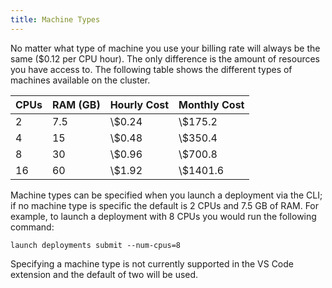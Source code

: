 ```yaml
---
title: Machine Types
---
```


No matter what type of machine you use your billing rate will always be the same ($0.12 per CPU hour). The only difference is the amount of resources you have access to. The following table shows the different types of machines available on the cluster.

<table style={{ display: "inline-table", width: "100%"}} >
   <thead>
      <tr>
         <th>CPUs</th>
         <th>RAM (GB)</th>
         <th>Hourly Cost</th>
         <th>Monthly Cost</th>
      </tr>
   </thead>
   <tbody>
      <tr>
         <td>2</td>
         <td>7.5</td>
         <td>\$0.24</td>
         <td>\$175.2</td>
      </tr>
      <tr>
         <td>4</td>
         <td>15</td>
         <td>\$0.48</td>
         <td>\$350.4</td>
      </tr>
      <tr>
         <td>8</td>
         <td>30</td>
         <td>\$0.96</td>
         <td>\$700.8</td>
      </tr>
      <tr>
         <td>16</td>
         <td>60</td>
         <td>\$1.92</td>
         <td>\$1401.6</td>
      </tr>
   </tbody>
</table>


Machine types can be specified when you launch a deployment via the CLI; if no machine type is specific the default is 2 CPUs and 7.5 GB of RAM. For example, to launch a deployment with 8 CPUs you would run the following command:

```
launch deployments submit --num-cpus=8
```

<Note>
    Specifying a machine type is not currently supported in the VS Code extension and the default of two will be used.
</Note>